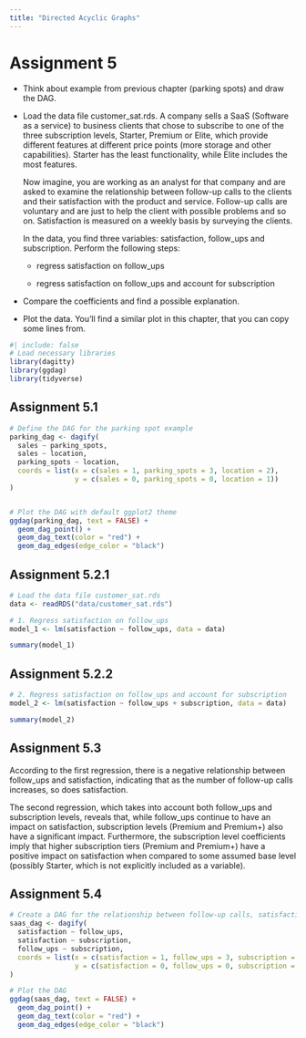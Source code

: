 ```yaml
---
title: "Directed Acyclic Graphs"
---
```

# Assignment 5

* Think about example from previous chapter (parking spots) and draw the DAG.

* Load the data file customer_sat.rds. A company sells a SaaS (Software as a service) to business clients that chose to subscribe to one of the three subscription levels, Starter, Premium or Elite, which provide different features at different price points (more storage and other capabilities). Starter has the least functionality, while Elite includes the most features.

  Now imagine, you are working as an analyst for that company and are asked to examine the relationship between follow-up calls to the clients and their satisfaction with the product and service. Follow-up calls are voluntary and are just to help the client with possible problems and so on. Satisfaction is measured on a weekly basis by surveying the clients.

  In the data, you find three variables: satisfaction, follow_ups and subscription. Perform the following steps:

    + regress satisfaction on follow_ups

    + regress satisfaction on follow_ups and account for subscription

* Compare the coefficients and find a possible explanation.

* Plot the data. You’ll find a similar plot in this chapter, that you can copy some lines from.

```r
#| include: false
# Load necessary libraries
library(dagitty)
library(ggdag)
library(tidyverse)
```
## Assignment 5.1
```r
# Define the DAG for the parking spot example
parking_dag <- dagify(
  sales ~ parking_spots,
  sales ~ location,
  parking_spots ~ location,
  coords = list(x = c(sales = 1, parking_spots = 3, location = 2),
                y = c(sales = 0, parking_spots = 0, location = 1))
)


# Plot the DAG with default ggplot2 theme
ggdag(parking_dag, text = FALSE) +
  geom_dag_point() +
  geom_dag_text(color = "red") +
  geom_dag_edges(edge_color = "black")

```
## Assignment 5.2.1
```r
# Load the data file customer_sat.rds
data <- readRDS("data/customer_sat.rds")

# 1. Regress satisfaction on follow_ups
model_1 <- lm(satisfaction ~ follow_ups, data = data)

summary(model_1)
```
## Assignment 5.2.2
```r
# 2. Regress satisfaction on follow_ups and account for subscription
model_2 <- lm(satisfaction ~ follow_ups + subscription, data = data)

summary(model_2)
```
## Assignment 5.3
According to the first regression, there is a negative relationship between follow_ups and satisfaction, indicating that as the number of follow-up calls increases, so does satisfaction.

The second regression, which takes into account both follow_ups and subscription levels, reveals that, while follow_ups continue to have an impact on satisfaction, subscription levels (Premium and Premium+) also have a significant impact. Furthermore, the subscription level coefficients imply that higher subscription tiers (Premium and Premium+) have a positive impact on satisfaction when compared to some assumed base level (possibly Starter, which is not explicitly included as a variable).

## Assignment 5.4
```r
# Create a DAG for the relationship between follow-up calls, satisfaction, and subscription
saas_dag <- dagify(
  satisfaction ~ follow_ups,
  satisfaction ~ subscription,
  follow_ups ~ subscription,
  coords = list(x = c(satisfaction = 1, follow_ups = 3, subscription = 2),
                y = c(satisfaction = 0, follow_ups = 0, subscription = 1))
)

# Plot the DAG 
ggdag(saas_dag, text = FALSE) +
  geom_dag_point() +
  geom_dag_text(color = "red") +
  geom_dag_edges(edge_color = "black")



```